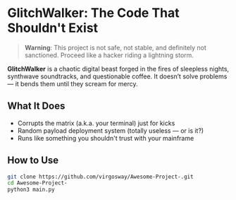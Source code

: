 # GlitchWalker: The Code That Shouldn't Exist

> **Warning**: This project is not safe, not stable, and definitely not sanctioned. Proceed like a hacker riding a lightning storm.

**GlitchWalker** is a chaotic digital beast forged in the fires of sleepless nights, synthwave soundtracks, and questionable coffee. It doesn’t solve problems — it bends them until they scream for mercy.

## What It Does

- Corrupts the matrix (a.k.a. your terminal) just for kicks
- Random payload deployment system (totally useless — or is it?)
- Runs like something you shouldn't trust with your mainframe

## How to Use

```bash
git clone https://github.com/virgosway/Awesome-Project-.git
cd Awesome-Project-
python3 main.py
